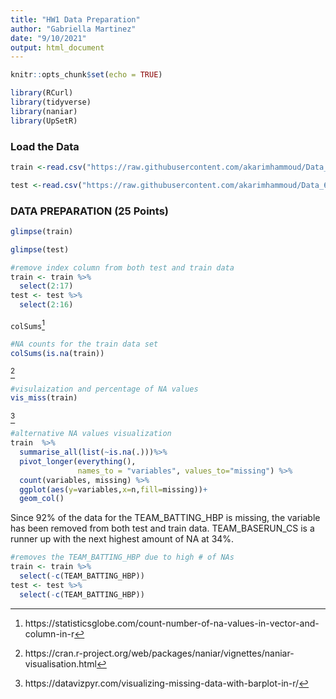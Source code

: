 ---
title: "HW1 Data Preparation"
author: "Gabriella Martinez"
date: "9/10/2021"
output: html_document
---

```{r setup, include=FALSE}
knitr::opts_chunk$set(echo = TRUE)
```


```{r message=FALSE, warning=FALSE}
library(RCurl)
library(tidyverse)
library(naniar)
library(UpSetR)
```

### Load the Data
```{r}
train <-read.csv("https://raw.githubusercontent.com/akarimhammoud/Data_621/main/Assignment_1/moneyball-training-data.csv")

test <-read.csv("https://raw.githubusercontent.com/akarimhammoud/Data_621/main/Assignment_1/moneyball-evaluation-data.csv")
```

### DATA PREPARATION (25 Points)
```{r}
glimpse(train)

glimpse(test)
```

```{r}
#remove index column from both test and train data
train <- train %>% 
  select(2:17)
test <- test %>% 
  select(2:16)
```


```colSums```^[https://statisticsglobe.com/count-number-of-na-values-in-vector-and-column-in-r]
```{r}
#NA counts for the train data set
colSums(is.na(train))
```

^[https://cran.r-project.org/web/packages/naniar/vignettes/naniar-visualisation.html]
```{r}
#visulaization and percentage of NA values
vis_miss(train)
```


^[https://datavizpyr.com/visualizing-missing-data-with-barplot-in-r/]
```{r}
#alternative NA values visualization
train  %>%
  summarise_all(list(~is.na(.)))%>%
  pivot_longer(everything(),
               names_to = "variables", values_to="missing") %>%
  count(variables, missing) %>%
  ggplot(aes(y=variables,x=n,fill=missing))+
  geom_col()
```

Since 92% of the data for the TEAM_BATTING_HBP is missing, the variable has been removed from both test and train data. TEAM_BASERUN_CS is a runner up with the next highest amount of NA at 34%.

```{r}
#removes the TEAM_BATTING_HBP due to high # of NAs
train <- train %>% 
  select(-c(TEAM_BATTING_HBP))
test <- test %>% 
  select(-c(TEAM_BATTING_HBP))
```
